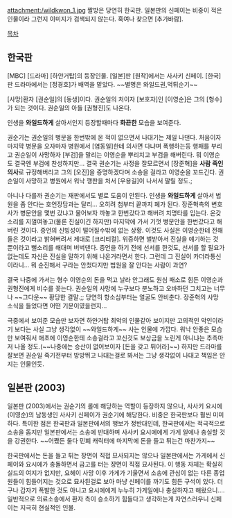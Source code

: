 attachment:/wildkwon_1.jpg
짤방은 당연히 한국판. 일본판의 신페이는 비중이 적은 인물이라 그런지 이미지가 검색되지 않는다. 혹여나 찾으면 [추가바람].

[[목차]]

== 한국판 ==
[MBC] [드라마] [하얀거탑]의 등장인물. [일본]판 [원작]에서는 사사키 신페이. [한국]판 드라마에서는 [정경호]가 배역을 맡았다. ~~별명은 와일드권,먹튀순기~~

[사망]환자 [권순일]의 [동생]이다. 권순일의 처이자 [보호자]인 [이영순]은 그의 [형수]가 되는 것이다. 권순일의 아들 [권형진]도 나온다. 

인생을 '''와일드하게''' 살아서인지 등장할때마다 '''화끈한''' 모습을 보여준다. 

권순기는 권순일의 병문을 한번밖에 온 적이 없으면서 나대기는 제일 나댄다. 처음이자 마지막 병문을 오자마자 병원에서 [염동일]한테 의사면 다냐며 폭행하는등 행패를 부리고 권순일이 사망하자 [부검]을 말리는 이영순을 뿌리치고 부검을 해버린다. 뭐 이영순도 결국엔 부검에 찬성하지만... 결국 권순기는 사정을 잘모르면서 [장준혁]을 '''사람 죽인 의사'''로 규정해버리고 그의 [오진]을 증명하겠다며 소송을 걸라고 이영순을 꼬드긴다. 권순일이 사망하고 병원에서 워낙 깽판을 처서 [우용길]이 나서서 말릴 정도.;

아니나 다를까 권순기는 재판에서도 별로 도움이 안된다. 인생을 '''와일드하게''' 살아서 법원을 좀 안다는 호언장담과는 달리... 오히려 첨부터 끝까지 폐가 된다. 장준혁측의 변호사가 병문안을 몇번 갔냐고 물어보자 까놓고 한번갔다고 해버려 치명타를 입는다. 온갖 소리를 지껄여놓고(물론 진실이긴 하지만) 마지막에 가서 기껏 병문안을 한번갔다고 해버린 것이다. 증언의 신빙성이 떨어질수밖에 없는 상황. 이것도 사실은 이영순한테 전해들은 것이라고 밝혀버려서 제대로 [크리티컬]. 위증하면 벌받아서 진실을 얘기하는 것 뿐이라고 뻘소리를 해대며 버벅댄다. 증언을 하기 전에 선서를 한것도, 선서를 할 필요가 없는데도 자신은 진실을 말하기 위해 나온거라면서 한다. 그런데 그 진실이 카더라통신이라니... 뭐 순진해서 구라는 안첬다지만 법원을 잘 안다는 사람이 과연? 

결국 나중에 가서는 형수 이영순의 돈을 먹고 날라 안그래도 원심 패소로 힘든 이영순과 권형진에게 비수를 꽂는다. 권순일의 사망에 누구보다 분노하고 오바하던 그치고는 너무나 ~~그다운~~ 황당한 결말.;; 당연히 항소심부터는 얼굴도 안비춘다. 장준혁의 사망 소식을 들었다면 어떤 기분이였을런지... 

극중에서 보여준 모습만 보자면 하얀거탑 최악의 인물같아 보이지만 고의적인 악인이라기 보다는 사실 그냥 생각없이 ~~와일드하게~~ 사는 인물에 가깝다. 워낙 안좋은 모습만 보여줘서 애초에 이영순한테 소송걸라고 꼬신것도 보상금을 노린게 아니냐는 추측마저 나올 정도.(~~나중에는 승산이 없어보이자 [돈을 갖고 튀어라]~~) 하지만 드라마를 잘보면 권순일 죽기전부터 방방뛰고 나대는걸로 봐서는 그냥 생각없이 나대고 책임은 안지는 인물인듯.  

== 일본판 (2003) ==
일본판 (2003)에서는 권순기의 롤에 해당하는 역할이 등장하지 않으나, 사사키 요시에(이영순)의 남동생인 사사키 신페이가 권순기에 해당한다. 비중은 한국판보다 훨씬 미미하다. 특이한 점은 한국판과 일본판에서의 행보가 정반대인데, 한국판에서는 적극적으로 소송을 돕지만 일본판에서는 소송에 반대하며 사사키 요시에에게 가게 일에나 충실할 것을 강권한다. ~~어쨌든 둘다 민폐 캐릭터에 마지막에 돈을 들고 튀는건 마찬가지~~

한국판에서는 돈을 들고 튀는 장면이 직접 묘사되지는 않으나 일본판에서는 가게에서 신페이와 요시에가 충돌하면서 금고를 터는 장면이 직접 묘사된다. 이 행동 자체는 확실히 실드의 여지가 없지만, 요헤이 사망 이후 가게가 기울면서 소송에 관심이 없는 다른 종업원들이 힘들어지는 것으로 묘사된걸로 보아 마냥 신페이를 까기도 힘든 구석이 있다. 더구나 갑자기 폭발한 것도 아니고 요시에에게 누누히 가게일에나 충실하자고 해왔으니.... 일반적으로 의료소송에서 환자 측이 승소하기 힘들다고 생각하는게 자연스러우니 신페이는 지극히 현실적인 인물.
